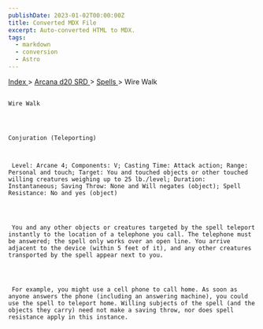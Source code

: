 ```yaml
---
publishDate: 2023-01-02T00:00:00Z
title: Converted MDX File
excerpt: Auto-converted HTML to MDX.
tags:
  - markdown
  - conversion
  - Astro
---
```


[
Index
](-index) >
[
Arcana d20 SRD
](arcana-d20-srd-index) >
[
Spells
](arcana-d20-srd-spells-index) > Wire Walk

##

    Wire Walk




    Conjuration (Teleporting)



     Level: Arcane 4; Components: V; Casting Time: Attack action; Range: Personal and touch; Target: You and touched objects or other touched willing creatures weighing up to 25 lb./level; Duration: Instantaneous; Saving Throw: None and Will negates (object); Spell Resistance: No and yes (object)




     You and any other objects or creatures targeted by the spell teleport instantly to the location of a telephone you call. The telephone must be answered; the spell only works over an open line. You arrive adjacent to the device (within 5 feet of it), and any other creatures transported by the spell appear next to you.




     For example, you might use a cell phone to call home. As soon as anyone answers the phone (including an answering machine), you could use the spell to teleport home. Willing subjects of the spell (and the objects they carry) need not make a saving throw, nor does spell resistance apply in this instance.
